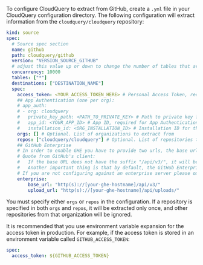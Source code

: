 To configure CloudQuery to extract from GitHub, create a `.yml` file in your CloudQuery configuration directory.
The following configuration will extract information from the `cloudquery/cloudquery` repository:

```yaml copy
kind: source
spec:
  # Source spec section
  name: github
  path: cloudquery/github
  version: "VERSION_SOURCE_GITHUB"
  # adjust this value up or down to change the number of tables that are resolved in parallel
  concurrency: 10000
  tables: ["*"]
  destinations: ["DESTINATION_NAME"]
  spec:
    access_token: <YOUR_ACCESS_TOKEN_HERE> # Personal Access Token, required if not using App Authentication.
    ## App Authentication (one per org):
    # app_auth:
    # - org: cloudquery
    #   private_key_path: <PATH_TO_PRIVATE_KEY> # Path to private key file
    #   app_id: <YOUR_APP_ID> # App ID, required for App Authentication.
    #   installation_id: <ORG_INSTALLATION_ID> # Installation ID for this org
    orgs: [] # Optional. List of organizations to extract from
    repos: ["cloudquery/cloudquery"] # Optional. List of repositories to extract from
    ## GitHub Enterprise
    # In order to enable GHE you have to provide two urls, the base url of the server and the upload url.
    # Quote from GitHub's client:
    #   If the base URL does not have the suffix "/api/v3/", it will be added automatically. If the upload URL does not have the suffix "/api/uploads", it will be added automatically.
    #   Another important thing is that by default, the GitHub Enterprise URL format should be http(s)://[hostname]/api/v3/ or you will always receive the 406 status code. The upload URL format should be http(s)://[hostname]/api/uploads/"
    # If you are not configuring against an enterprise server please omit the enterprise stanza bellow
    enterprise:
        base_url: "http(s)://[your-ghe-hostname]/api/v3/"
        upload_url: "http(s)://[your-ghe-hostname]/api/uploads/"
```

You must specify either `orgs` or `repos` in the configuration. If a repository is specified in both `orgs` and `repos`, it will be extracted only once, and other repositories from that organization will be ignored.

It is recommended that you use environment variable expansion for the access token in production. For example, if the access token is stored in an environment variable called `GITHUB_ACCESS_TOKEN`:

```yaml copy
spec:
  access_token: ${GITHUB_ACCESS_TOKEN}
```

